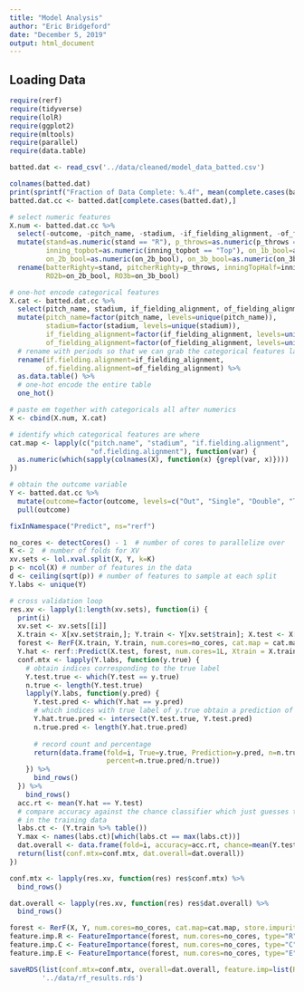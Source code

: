 ```yaml
---
title: "Model Analysis"
author: "Eric Bridgeford"
date: "December 5, 2019"
output: html_document
---
```



## Loading Data

```r
require(rerf)
require(tidyverse)
require(lolR)
require(ggplot2)
require(mltools)
require(parallel)
require(data.table)
```

```r
batted.dat <- read_csv('../data/cleaned/model_data_batted.csv')
```

```r
colnames(batted.dat)
print(sprintf("Fraction of Data Complete: %.4f", mean(complete.cases(batted.dat))))
batted.dat.cc <- batted.dat[complete.cases(batted.dat),]
```

```r
# select numeric features
X.num <- batted.dat.cc %>%
  select(-outcome, -pitch_name, -stadium, -if_fielding_alignment, -of_fielding_alignment) %>%
  mutate(stand=as.numeric(stand == "R"), p_throws=as.numeric(p_throws == "R"),
         inning_topbot=as.numeric(inning_topbot == "Top"), on_1b_bool=as.numeric(on_1b_bool),
         on_2b_bool=as.numeric(on_2b_bool), on_3b_bool=as.numeric(on_3b_bool)) %>%
  rename(batterRighty=stand, pitcherRighty=p_throws, inningTopHalf=inning_topbot, RO1b=on_1b_bool,
         RO2b=on_2b_bool, RO3b=on_3b_bool)

# one-hot encode categorical features
X.cat <- batted.dat.cc %>%
  select(pitch_name, stadium, if_fielding_alignment, of_fielding_alignment) %>%
  mutate(pitch_name=factor(pitch_name, levels=unique(pitch_name)),
         stadium=factor(stadium, levels=unique(stadium)),
         if_fielding_alignment=factor(if_fielding_alignment, levels=unique(if_fielding_alignment)),
         of_fielding_alignment=factor(of_fielding_alignment, levels=unique(of_fielding_alignment))) %>%
  # rename with periods so that we can grab the categorical features later since they are OHE'd with _s
  rename(if.fielding.alignment=if_fielding_alignment,
         of.fielding.alignment=of_fielding_alignment) %>%
  as.data.table() %>%
  # one-hot encode the entire table
  one_hot()

# paste em together with categoricals all after numerics
X <- cbind(X.num, X.cat)

# identify which categorical features are where
cat.map <- lapply(c("pitch.name", "stadium", "if.fielding.alignment",
                    "of.fielding.alignment"), function(var) {
  as.numeric(which(sapply(colnames(X), function(x) {grepl(var, x)})))
})

# obtain the outcome variable
Y <- batted.dat.cc %>%
  mutate(outcome=factor(outcome, levels=c("Out", "Single", "Double", "Triple", "Home run"))) %>%
  pull(outcome)
```

```r
fixInNamespace("Predict", ns="rerf")
```

```r
no_cores <- detectCores() - 1  # number of cores to parallelize over
K <- 2  # number of folds for XV
xv.sets <- lol.xval.split(X, Y, k=K)
p <- ncol(X) # number of features in the data
d <- ceiling(sqrt(p)) # number of features to sample at each split
Y.labs <- unique(Y)

# cross validation loop
res.xv <- lapply(1:length(xv.sets), function(i) {
  print(i)
  xv.set <- xv.sets[[i]]
  X.train <- X[xv.set$train,]; Y.train <- Y[xv.set$train]; X.test <- X[xv.set$test,]; Y.test <- Y[xv.set$test]
  forest <- RerF(X.train, Y.train, num.cores=no_cores, cat.map = cat.map)
  Y.hat <- rerf::Predict(X.test, forest, num.cores=1L, Xtrain = X.train)
  conf.mtx <- lapply(Y.labs, function(y.true) {
    # obtain indices corresponding to the true label
    Y.test.true <- which(Y.test == y.true)
    n.true <- length(Y.test.true)
    lapply(Y.labs, function(y.pred) {
      Y.test.pred <- which(Y.hat == y.pred)
      # which indices with true label of y.true obtain a prediction of y.pred
      Y.hat.true.pred <- intersect(Y.test.true, Y.test.pred)
      n.true.pred <- length(Y.hat.true.pred)
      
      # record count and percentage
      return(data.frame(fold=i, True=y.true, Prediction=y.pred, n=n.true, n.pred=n.true.pred,
                        percent=n.true.pred/n.true))
    }) %>%
      bind_rows()
  }) %>%
    bind_rows()
  acc.rt <- mean(Y.hat == Y.test)
  # compare accuracy against the chance classifier which just guesses the maximally present class
  # in the training data
  labs.ct <- (Y.train %>% table())
  Y.max <- names(labs.ct)[which(labs.ct == max(labs.ct))]
  dat.overall <- data.frame(fold=i, accuracy=acc.rt, chance=mean(Y.test == Y.max))
  return(list(conf.mtx=conf.mtx, dat.overall=dat.overall))
})

conf.mtx <- lapply(res.xv, function(res) res$conf.mtx) %>%
  bind_rows()

dat.overall <- lapply(res.xv, function(res) res$dat.overall) %>%
  bind_rows()

forest <- RerF(X, Y, num.cores=no_cores, cat.map=cat.map, store.impurity=TRUE)
feature.imp.R <- FeatureImportance(forest, num.cores=no_cores, type="R")
feature.imp.C <- FeatureImportance(forest, num.cores=no_cores, type="C")
feature.imp.E <- FeatureImportance(forest, num.cores=no_cores, type="E")

saveRDS(list(conf.mtx=conf.mtx, overall=dat.overall, feature.imp=list(R=feature.imp.R, C=feature.imp.C, E=feature.imp.E)),
        '../data/rf_results.rds')
```

